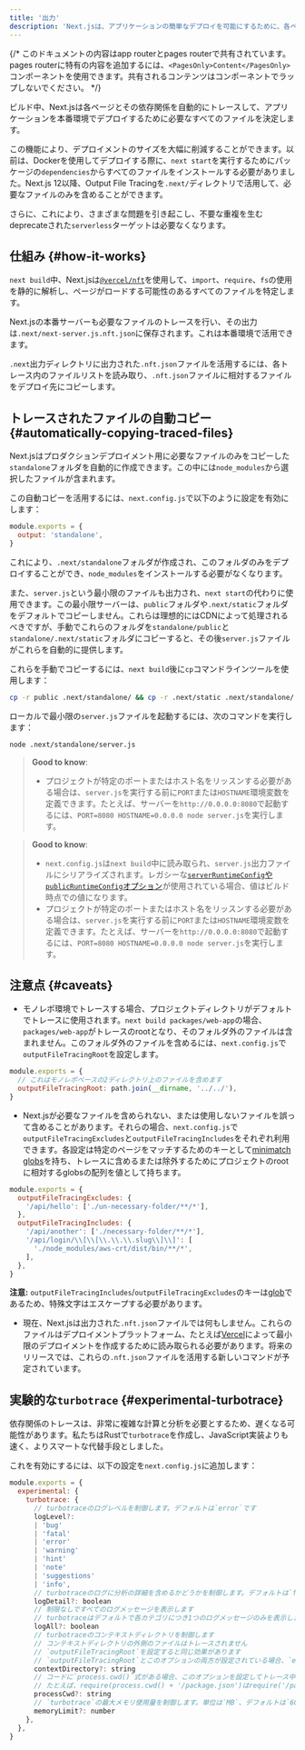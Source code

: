 ```yaml
---
title: '出力'
description: 'Next.jsは、アプリケーションの簡単なデプロイを可能にするために、各ページが必要とするファイルを自動的にトレースします。ここでその仕組みを学びましょう。'
---
```


{/* このドキュメントの内容はapp routerとpages routerで共有されています。pages routerに特有の内容を追加するには、`<PagesOnly>Content</PagesOnly>`コンポーネントを使用できます。共有されるコンテンツはコンポーネントでラップしないでください。 */}

ビルド中、Next.jsは各ページとその依存関係を自動的にトレースして、アプリケーションを本番環境でデプロイするために必要なすべてのファイルを決定します。

この機能により、デプロイメントのサイズを大幅に削減することができます。以前は、Dockerを使用してデプロイする際に、`next start`を実行するためにパッケージの`dependencies`からすべてのファイルをインストールする必要がありました。Next.js 12以降、Output File Tracingを`.next/`ディレクトリで活用して、必要なファイルのみを含めることができます。

さらに、これにより、さまざまな問題を引き起こし、不要な重複を生むdeprecateされた`serverless`ターゲットは必要なくなります。

## 仕組み {#how-it-works}

`next build`中、Next.jsは[`@vercel/nft`](https://github.com/vercel/nft)を使用して、`import`、`require`、`fs`の使用を静的に解析し、ページがロードする可能性のあるすべてのファイルを特定します。

Next.jsの本番サーバーも必要なファイルのトレースを行い、その出力は`.next/next-server.js.nft.json`に保存されます。これは本番環境で活用できます。

`.next`出力ディレクトリに出力された`.nft.json`ファイルを活用するには、各トレース内のファイルリストを読み取り、`.nft.json`ファイルに相対するファイルをデプロイ先にコピーします。

## トレースされたファイルの自動コピー {#automatically-copying-traced-files}

Next.jsはプロダクションデプロイメント用に必要なファイルのみをコピーした`standalone`フォルダを自動的に作成できます。この中には`node_modules`から選択したファイルが含まれます。

この自動コピーを活用するには、`next.config.js`で以下のように設定を有効にします：

```js title="next.config.js"
module.exports = {
  output: 'standalone',
}
```

これにより、`.next/standalone`フォルダが作成され、このフォルダのみをデプロイすることができ、`node_modules`をインストールする必要がなくなります。

また、`server.js`という最小限のファイルも出力され、`next start`の代わりに使用できます。この最小限サーバーは、`public`フォルダや`.next/static`フォルダをデフォルトでコピーしません。これらは理想的にはCDNによって処理されるべきですが、手動でこれらのフォルダを`standalone/public`と`standalone/.next/static`フォルダにコピーすると、その後`server.js`ファイルがこれらを自動的に提供します。

これらを手動でコピーするには、`next build`後に`cp`コマンドラインツールを使用します：

```bash title="Terminal"
cp -r public .next/standalone/ && cp -r .next/static .next/standalone/.next/
```

ローカルで最小限の`server.js`ファイルを起動するには、次のコマンドを実行します：

```bash title="Terminal"
node .next/standalone/server.js
```

<AppOnly>

> **Good to know**:
>
> - プロジェクトが特定のポートまたはホスト名をリッスンする必要がある場合は、`server.js`を実行する前に`PORT`または`HOSTNAME`環境変数を定義できます。たとえば、サーバーを`http://0.0.0.0:8080`で起動するには、`PORT=8080 HOSTNAME=0.0.0.0 node server.js`を実行します。

</AppOnly>

<PagesOnly>

> **Good to know**:
>
> - `next.config.js`は`next build`中に読み取られ、`server.js`出力ファイルにシリアライズされます。レガシーな[`serverRuntimeConfig`や`publicRuntimeConfig`オプション](https://nextjs.org/docs/canary/pages/api-reference/config/next-config-js/runtime-configuration)が使用されている場合、値はビルド時点での値になります。
> - プロジェクトが特定のポートまたはホスト名をリッスンする必要がある場合は、`server.js`を実行する前に`PORT`または`HOSTNAME`環境変数を定義できます。たとえば、サーバーを`http://0.0.0.0:8080`で起動するには、`PORT=8080 HOSTNAME=0.0.0.0 node server.js`を実行します。

</PagesOnly>

## 注意点 {#caveats}

- モノレポ環境でトレースする場合、プロジェクトディレクトリがデフォルトでトレースに使用されます。`next build packages/web-app`の場合、`packages/web-app`がトレースのrootとなり、そのフォルダ外のファイルは含まれません。このフォルダ外のファイルを含めるには、`next.config.js`で`outputFileTracingRoot`を設定します。

```js title="packages/web-app/next.config.js"
module.exports = {
  // これはモノレポベースの2ディレクトリ上のファイルを含めます
  outputFileTracingRoot: path.join(__dirname, '../../'),
}
```

- Next.jsが必要なファイルを含められない、または使用しないファイルを誤って含めることがあります。それらの場合、`next.config.js`で`outputFileTracingExcludes`と`outputFileTracingIncludes`をそれぞれ利用できます。各設定は特定のページをマッチするためのキーとして[minimatch globs](https://www.npmjs.com/package/minimatch)を持ち、トレースに含めるまたは除外するためにプロジェクトのrootに相対するglobsの配列を値として持ちます。

```js title="next.config.js"
module.exports = {
  outputFileTracingExcludes: {
    '/api/hello': ['./un-necessary-folder/**/*'],
  },
  outputFileTracingIncludes: {
    '/api/another': ['./necessary-folder/**/*'],
    '/api/login/\\[\\[\\.\\.\\.slug\\]\\]': [
      './node_modules/aws-crt/dist/bin/**/*',
    ],
  },
}
```

**注意:** `outputFileTracingIncludes`/`outputFileTracingExcludes`のキーは[glob](https://www.npmjs.com/package/picomatch#basic-globbing)であるため、特殊文字はエスケープする必要があります。

- 現在、Next.jsは出力された`.nft.json`ファイルでは何もしません。これらのファイルはデプロイメントプラットフォーム、たとえば[Vercel](https://vercel.com)によって最小限のデプロイメントを作成するために読み取られる必要があります。将来のリリースでは、これらの`.nft.json`ファイルを活用する新しいコマンドが予定されています。

## 実験的な`turbotrace` {#experimental-turbotrace}

依存関係のトレースは、非常に複雑な計算と分析を必要とするため、遅くなる可能性があります。私たちはRustで`turbotrace`を作成し、JavaScript実装よりも速く、よりスマートな代替手段としました。

これを有効にするには、以下の設定を`next.config.js`に追加します：

```js title="next.config.js"
module.exports = {
  experimental: {
    turbotrace: {
      // turbotraceのログレベルを制御します。デフォルトは`error`です
      logLevel?:
      | 'bug'
      | 'fatal'
      | 'error'
      | 'warning'
      | 'hint'
      | 'note'
      | 'suggestions'
      | 'info',
      // turbotraceのログに分析の詳細を含めるかどうかを制御します。デフォルトは`false`です
      logDetail?: boolean
      // 制限なしですべてのログメッセージを表示します
      // turbotraceはデフォルトで各カテゴリにつき1つのログメッセージのみを表示します
      logAll?: boolean
      // turbotraceのコンテキストディレクトリを制御します
      // コンテキストディレクトリの外側のファイルはトレースされません
      // `outputFileTracingRoot`を設定すると同じ効果があります
      // `outputFileTracingRoot`とこのオプションの両方が設定されている場合、`experimental.turbotrace.contextDirectory`が使用されます
      contextDirectory?: string
      // コードに`process.cwd()`式がある場合、このオプションを設定してトレース中の`process.cwd()`の値をturbotraceに知らせることができます。
      // たとえば、require(process.cwd() + '/package.json')はrequire('/path/to/cwd/package.json')としてトレースされます
      processCwd?: string
      // `turbotrace`の最大メモリ使用量を制御します。単位は`MB`、デフォルトは`6000`です
      memoryLimit?: number
    },
  },
}
```
